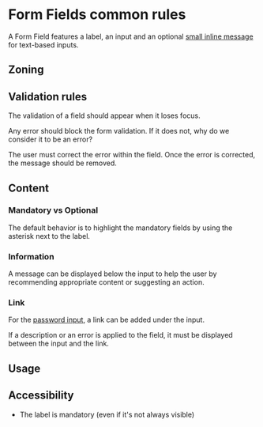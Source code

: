 
<Meta of={Stories} />
<Status id="formField" />

# Form Fields common rules

A Form Field features a label, an input and an optional [small inline message](docs/messaging-inlinemessage--docs) for text-based inputs.

## Zoning

<FigmaImage
	src="https://www.figma.com/file/hMYM9HGXajJpWdGwRb5ITR/Coral?node-id=5300%3A21659"
	alt="zoning image for form field"
/>

## Validation rules

The validation of a field should appear when it loses focus.

Any error should block the form validation. If it does not, why do we consider it to be an error?

The user must correct the error within the field. Once the error is corrected, the message should be removed.

<FigmaImage
	src="https://www.figma.com/file/FaYIWpJeP6LwjWr78L8eAr/Forms?node-id=230%3A229"
	alt="Form Field mockup in error"
/>

<Canvas>
	<Story of={Stories.FormFieldError} />
</Canvas>

## Content

### Mandatory vs Optional

The default behavior is to highlight the mandatory fields by using the asterisk next to the label.

<FigmaImage
	src="https://www.figma.com/file/FaYIWpJeP6LwjWr78L8eAr/Forms?node-id=27034%3A144282"
	alt="Form Field mockup"
/>

<Canvas>
	<Story of={Stories.FormFieldRequired} />
</Canvas>

### Information

A message can be displayed below the input to help the user by recommending appropriate content or suggesting an action.

<FigmaImage
	src="https://www.figma.com/file/FaYIWpJeP6LwjWr78L8eAr/Forms?node-id=27035%3A143333"
	alt="Form Field mockup with inline message"
/>

<Canvas>
	<Story of={Stories.FormFieldInformation} />
</Canvas>

### Link

For the [password input](/?path=/docs/components-form-fields-password--default-story), a link can be added under the input.

If a description or an error is applied to the field, it must be displayed between the input and the link.

<FigmaImage
	src="https://www.figma.com/file/FaYIWpJeP6LwjWr78L8eAr/Forms?node-id=27041%3A144917"
	alt="Form Password Field mockup with a link"
/>

<Canvas>
	<Story of={Stories.FormFieldPassword} />
</Canvas>

## Usage

<Canvas>
	<Story of={Stories.Usage} />
</Canvas>

<Controls of={Stories.Usage} />

## Accessibility

- The label is mandatory (even if it's not always visible)
